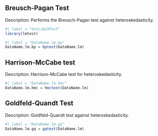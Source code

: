 
## Breusch-Pagan Test

Description: Performs the Breusch-Pagan test against heteroskedasticity.


```r
#| label = "GetLibLMTest"
library(lmtest)
```

```r
#| label = "DataName.lm.bp"
DataName.lm.bp = bptest(DataName.lm)
```

## Harrison-McCabe test

Description: Harrison-McCabe test for heteroskedasticity.



```r
#| label = "DataName.lm.hmc"
DataName.lm.hmc = hmctest(DataName.lm)
```


## Goldfeld-Quandt Test

Description: Goldfeld-Quandt test against heteroskedasticity.

```r
#| label = "DataName.lm.gq"
DataName.lm.gq = gqtest(DataName.lm)
```


